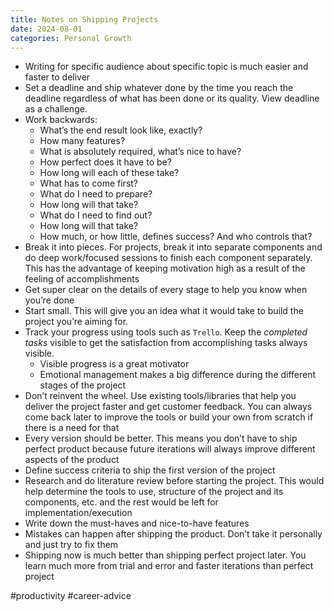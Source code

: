 ```yaml
---
title: Notes on Shipping Projects
date: 2024-08-01
categories: Personal Growth
---
```

- Writing for specific audience about specific topic is much easier and faster to deliver
- Set a deadline and ship whatever done by the time you reach the deadline regardless of what has been done or its quality. View deadline as a challenge.
- Work backwards:
	- What’s the end result look like, exactly?
	- How many features?
	- What is absolutely required, what’s nice to have?
	- How perfect does it have to be?
	- How long will each of these take?
	- What has to come first?
	- What do I need to prepare?
	- How long will that take?
	- What do I need to find out?
	- How long will that take?
	- How much, or how little, defines success? And who controls that?
- Break it into pieces. For projects, break it into separate components and do deep work/focused sessions to finish each component separately. This has the advantage of keeping motivation high as a result of the feeling of accomplishments
- Get super clear on the details of every stage to help you know when you're done
- Start small. This will give you an idea what it would take to build the project you're aiming for.
- Track your progress using tools such as `Trello`. Keep the *completed tasks* visible to get the satisfaction from accomplishing tasks always visible.
	- Visible progress is a great motivator
	- Emotional management makes a big difference during the different stages of the project
- Don't reinvent the wheel. Use existing tools/libraries that help you deliver the project faster and get customer feedback. You can always come back later to improve the tools or build your own from scratch if there is a need for that
- Every version should be better. This means you don't have to ship perfect product because future iterations will always improve different aspects of the product
- Define success criteria to ship the first version of the project
- Research and do literature review before starting the project. This would help determine the tools to use, structure of the project and its components, etc. and the rest would be left for implementation/execution
- Write down the must-haves and nice-to-have features
- Mistakes can happen after shipping the product. Don't take it personally and just try to fix them
- Shipping now is much better than shipping perfect project later. You learn much more from trial and error and faster iterations than perfect project

#productivity #career-advice 